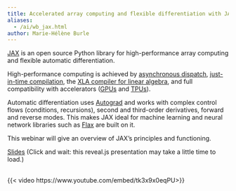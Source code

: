 ```yaml
---
title: Accelerated array computing and flexible differentiation with JAX
aliases:
  - /ai/wb_jax.html
author: Marie-Hélène Burle
---
```


:::{.def}

[JAX](https://jax.readthedocs.io/) is an open source Python library for high-performance array computing and flexible automatic differentiation.

High-performance computing is achieved by [asynchronous dispatch](https://en.wikipedia.org/wiki/Asynchrony_(computer_programming)), [just-in-time compilation](https://en.wikipedia.org/wiki/Just-in-time_compilation), the [XLA compiler for linear algebra](https://www.tensorflow.org/xla), and full compatibility with accelerators ([GPUs](https://en.wikipedia.org/wiki/Graphics_processing_unit) and [TPUs](https://en.wikipedia.org/wiki/Tensor_Processing_Unit)).

Automatic differentiation uses [Autograd](https://github.com/hips/autograd) and works with complex control flows (conditions, recursions), second and third-order derivatives, forward and reverse modes. This makes JAX ideal for machine learning and neural network libraries such as [Flax](https://flax.readthedocs.io/en/latest/) are built on it.

This webinar will give an overview of JAX's principles and functioning.

:::

[Slides](wb_jax_slides.qmd){.btn .btn-outline-primary} [(Click and wait: this reveal.js presentation may take a little time to load.)]{.inlinenote}
<br><br>

{{< video https://www.youtube.com/embed/tk3x9x0eqPU>}}
